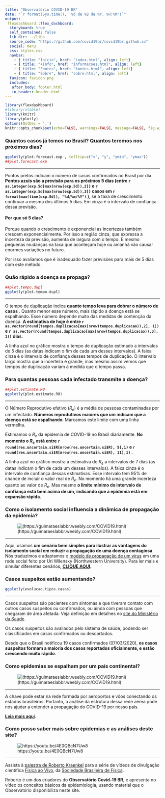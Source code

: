 ---
title: "Observatório COVID-19 BR"
date: "`r format(Sys.time(), '%d de %B de %Y, %H:%M')`"
output:
 flexdashboard::flex_dashboard:
  storyboard: true
  self_contained: false
  lib_dir: ../libs
  source_code: "https://github.com/covid19br/covid19br.github.io"
  social: menu
  css: styles.css
  navbar:
    - { title: "Início", href: "index.html", align: left}
    - { title: "+Info", href: "informacoes.html", align: left}
    - { title: "Fontes", href: "fontes.html", align: left}
    - { title: "Sobre", href: "sobre.html", align: left}
  favicon: favicon.png
  includes:
   after_body: footer.html
   in_header: header.html
---

```{r setOptions, include=FALSE, message=FALSE}
library(flexdashboard)
#library(xtable)
library(knitr)
library(plotly)
options(OutDec = ',')
knitr::opts_chunk$set(echo=FALSE, warnings=FALSE, message=FALSE, fig.width=8, fig.height=6)
```

### Quantos casos já temos no Brasil? Quantos teremos nos próximos dias?

```{r}
ggplotly(plot.forecast.exp , tolltip=c("x", "y", "ymin", "ymax"))
##plot.forecast.exp
```

***

Pontos pretos indicam o número de casos confirmados no Brasil por dia.
**Pontos azuis são a previsão para os próximos 5 dias (entre 
`r  as.integer(exp.5d[max(nrow(exp.5d)),2])` e `r as.integer(exp.5d[max(nrow(exp.5d)),3])` 
casos em `r format(max(time(exp.5d)), "%d/%m/%Y")` )**, se a taxa de
crescimento continuar a mesma dos últimos 5 dias. Em cinza é o
intervalo de confiança dessa previsão. 

#### Por que só 5 dias?

Porque quando o crescimento é exponencial as incertezas também crescem
exponencialmente. Por isso a região cinza, que expressa a
incerteza da previsão, aumenta de largura com
o tempo.  E mesmo pequenas mudanças na taxa que aconteçam
hoje ou amanhã vão causar enormes variações no futuro. 

Por isso avaliamos que é inadequado fazer
previsões para mais de 5 dias com este método.


### Quão rápido a doença se propaga?

```{r}
##plot.tempo.dupl
ggplotly(plot.tempo.dupl)
```

***

O tempo de duplicação indica **quanto tempo leva para dobrar o número de casos** . 
Quanto menor esse número, mais rápido a
doença está se espalhando. Esse número depende muito das medidas
de contenção da doença. **A estimativa de hoje é  entre 
`r as.vector(round(tempos.duplicacao[max(nrow(tempos.duplicacao)),2], 1))` e 
`r as.vector(round(tempos.duplicacao[max(nrow(tempos.duplicacao)),3], 1))` dias**.

A linha azul no gráfico mostra o tempo de duplicação estimado a
intervalos de 5 dias (as datas indicam o fim de cada um desses
intervalos). A faixa cinza é o intervalo de confiança desses tempos de
duplicação. O intervalo largo mostra que a incerteza é
grande, mas mesmo assim vemos que tempos de duplicação variam à medida
que o tempo passa. 



### Para quantas pessoas cada infectado transmite a doença?

```{r}
##plot.estimate.R0
ggplotly(plot.estimate.R0)
```

***

O Número Reprodutivo efetivo ($R_e$) é a média de pessoas contaminadas
por um infectado.  **Números reprodutivos maiores que um indicam que a
doença está se espalhando**. Marcamos este limite com uma linha vermelha.

Estimamos o $R_e$ da epidemia de COVID-19 no Brasil diariamente.
**No momento o $R_e$ está entre 
`r round(res.uncertain.si$R[nrow(res.uncertain.si$R), 5],1)` e
 `r round(res.uncertain.si$R[nrow(res.uncertain.si$R), 11],1)` **.
 
A linha azul no gráfico mostra a estimativa de $R_e$ a intervalos de 7
dias (as datas indicam o fim de cada um desses intervalos). A faixa
cinza é o intervalo de confiança dessas estimativas.  Esse intervalo
tem 95% de chance de incluir o valor real de $R_e$. No momento há uma
grande incerteza quanto ao valor de $R_e$. Mas mesmo **o limite mínimo
do intervalo de confiança está bem acima de um, indicando que a
epidemia está em expansão rápida**.

### Como o isolamento social influencia a dinâmica de propagação da epidemia?

![(https://guimaraeslabbr.weebly.com/COVID19.html)](fig/rede_prsc.jpg)

***

Aqui, usamos **um cenário bem simples para ilustrar as vantagens do isolamento social em reduzir a propagação de uma doença
contagiosa**. Nós traduzimos e adaptamos o [modelo de propagação de um
vírus](http://ccl.northwestern.edu/netlogo/models/SpreadofDisease) em
uma rede social feito por Uri Wilensky (Northwestern University).
Para ler mais e simular diferentes cenários, [<b>CLIQUE
AQUI</b>](https://guimaraeslabbr.weebly.com/COVID19.html).


### Casos suspeitos estão aumentando?

```{r}
ggplotly(evolucao.tipos.casos)
```

***

Casos suspeitos são pacientes com sintomas e que tiveram contato com
outros casos suspeitos ou confirmados, ou ainda com pessoas que chegaram de área
afetada. Veja definição em detalhes no [site do Ministério da
Saúde](http://plataforma.saude.gov.br/novocoronavirus/#COVID-19-definition).

Os casos suspeitos são avaliados pelo sistema de saúde, podendo ser
classificados em casos confirmados ou descartados.

Desde que o Brasil notificou 19 casos confirmados (07/03/2020), **os casos
suspeitos formam a maioria dos casos reportados oficialmente, e estão
crescendo muito rápido**.


### Como epidemias se espalham por um país continental?

![(https://guimaraeslabbr.weebly.com/COVID19.html)](fig/voos_brasil.jpg)

***

A chave pode estar na rede formada por aeroportos e vôos conectando os estados
brasileiros. Portanto, a análise da estrutura dessa rede aérea pode nos ajudar
a entender a propagação do COVID-19 por nosso país.

[<b>Leia mais aqui</b>](https://guimaraeslabbr.weebly.com/voos.html).


### Como posso saber mais sobre epidemias e as análises deste site?

![https://youtu.be/4E0QBcN7Uw8](fig/2020-marco-roberto-fisica-ao-vivo.jpg)

***

Assista à [palestra de Roberto Kraenkel](https://youtu.be/4E0QBcN7Uw8) para a série de vídeos de divulgação científica 
[Física ao Vivo](http://www.sbfisica.org.br/v1/home/index.php/pt/fisica-ao-vivo), 
da [Sociedade Brasileira de Física](http://www.sbfisica.org.br/v1/home/index.php/pt/).

Roberto é um dos criadores do **Observatório Covid-19 BR**, e apresenta no vídeo
os conceitos básicos da epidemiologia, usando material que o
Observatório disponibiliza neste site.
